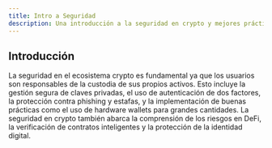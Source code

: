```yaml
---
title: Intro a Seguridad
description: Una introducción a la seguridad en crypto y mejores prácticas.
---
```



## Introducción

La seguridad en el ecosistema crypto es fundamental ya que los usuarios son responsables de la custodia de sus propios activos. Esto incluye la gestión segura de claves privadas, el uso de autenticación de dos factores, la protección contra phishing y estafas, y la implementación de buenas prácticas como el uso de hardware wallets para grandes cantidades. La seguridad en crypto también abarca la comprensión de los riesgos en DeFi, la verificación de contratos inteligentes y la protección de la identidad digital.

<UnderConstruction />